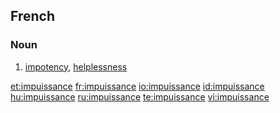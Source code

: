 ==French==

===Noun===
{{infl|fr|noun}}

# [[impotency]], [[helplessness]]

[[et:impuissance]]
[[fr:impuissance]]
[[io:impuissance]]
[[id:impuissance]]
[[hu:impuissance]]
[[ru:impuissance]]
[[te:impuissance]]
[[vi:impuissance]]